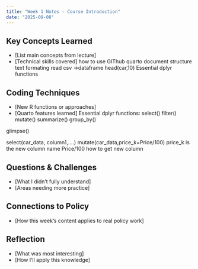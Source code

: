 ```yaml
---
title: "Week 1 Notes - Course Introduction"
date: "2025-09-08"
---
```


## Key Concepts Learned
- [List main concepts from lecture]
- [Technical skills covered]
how to use GIThub
quarto document structure
text formating
read csv ->dataframe
head(car,10)
Essential dplyr functions

## Coding Techniques
- [New R functions or approaches]
- [Quarto features learned]
Essential dplyr functions:
  select()
  filter()
  mutate()
  summarize()
  group_by()

glimpse()

select(car_data, column1,....)
mutate(car_data,price_k=Price/100)   price_k is the new column name   Price/100 how to get new column

## Questions & Challenges
- [What I didn't fully understand]
- [Areas needing more practice]

## Connections to Policy
- [How this week's content applies to real policy work]

## Reflection
- [What was most interesting]
- [How I'll apply this knowledge]
